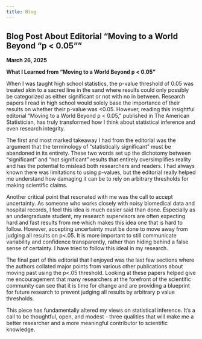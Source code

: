 ```yaml
---
title: Blog   
---
```


## Blog Post About Editorial "Moving to a World Beyond “p < 0.05"" 

**March 26, 2025**

**What I Learned from "Moving to a World Beyond p < 0.05"**

When I was taught high school statistics, the p-value threshold of 0.05 was treated akin to a sacred line in the sand where results could only possibly be categorized as either significant or not with no in between. Research papers I read in high school would solely base the importance of their results on whether their p-value was <0.05. However, reading this insightful editorial "Moving to a World Beyond p < 0.05," published in The American Statistician, has truly transformed how I think about statistical inference and even research integrity.

The first and most marked takeaway I had from the editorial was the argument that the terminology of "statistically significant" must be abandoned in its entirety. These two words set up the dichotomy between "significant" and "not significant" results that entirely oversimplifies reality and has the potential to mislead both researchers and readers. I had always known there was limitations to using p-values, but the editorial really helped me understand how damaging it can be to rely on arbitrary thresholds for making scientific claims.

Another critical point that resonated with me was the call to accept uncertainty. As someone who works closely with noisy biomedical data and hospital records, I feel this idea is much easier said than done. Especially as an undergraduate student, my research supervisors are often expecting hard and fast results from me which makes this idea one that is hard to follow. However, accepting uncertainty must be done to move away from judging all results on p<.05. It is more important to still communicate variability and confidence transparently, rather than hiding behind a false sense of certainty. I have tried to follow this ideal in my research. 

The final part of this editorial that I enjoyed was the last few sections where the authors collated major points from various other publications about moving past using the p<.05 threshold. Looking at these papers helped give me encouragement that many researchers at the forefront of the scientific community can see that it is time for change and are providing a blueprint for future research to prevent judging all results by arbitrary p value thresholds. 

This piece has fundamentally altered my views on statistical inference. It’s a call to be thoughtful, open, and modest - three qualities that will make me a better researcher and a more meaningful contributor to scientific knowledge.